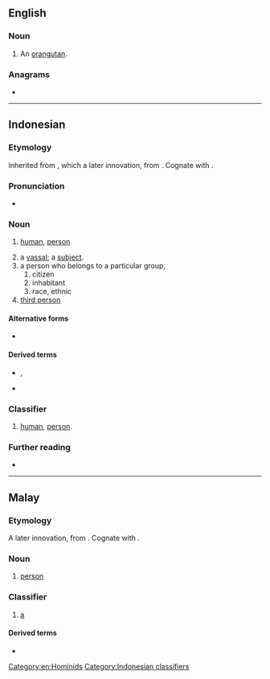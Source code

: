 ==English==

===Noun===
{{en-noun}}

# An [[orangutan]].

===Anagrams===
* {{anagrams|en|a=agnor|Angor|Garon|Goran|Grano|Ongar|Ragon|Rogan|Ronga|angor|argon|groan|nagor|organ|rag on|rango}}

[[Category:en:Hominids]]

----

==Indonesian==

===Etymology===
Inherited from {{inh|id|ms|orang}}, which a later innovation, from {{w|Western Malayo-Polynesian language}} {{m|poz-pro|*uRaŋ}}. Cognate with {{cog|jv|wong}}.

===Pronunciation===
* {{IPA|id|/o.raŋ/}}

===Noun===
{{id-noun|pl=orang-orang|pl2=para orang}}
# [[human]], [[person]]
#: {{syn|id|insan|manusia}}
# a [[vassal]]; a [[subject]].
# a person who belongs to a particular group,
## citizen 
## inhabitant
## race, ethnic
# [[third person]]

====Alternative forms====
* {{alter|id|urang}}

====Derived terms====
* {{l|id|orang utan}}, {{l|id|orang hutan}}
* {{l|id|seorang}}

===Classifier===
{{head|id|classifier}}
# [[human]], [[person]].

===Further reading===
* {{R:KBBI Daring}}

[[Category:Indonesian classifiers]]
----

==Malay==

===Etymology===
A later innovation, from {{w|Western Malayo-Polynesian language}} {{m|poz-pro|*uRaŋ}}. Cognate with {{cog|jv|wong}}.

===Noun===
{{ms-noun|pl=-|j=اورڠ}}

# [[person]]

===Classifier===
{{ms-classifier}}

# [[a]] {{n-g|(for people)}}

====Derived terms====
* {{l|ms|orang utan}}